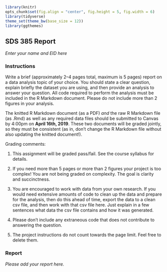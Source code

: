 ```r
library(knitr)
opts_chunk$set(fig.align = "center", fig.height = 5, fig.width = 6)
library(tidyverse)
theme_set(theme_bw(base_size = 12))
library(ggthemes)
```

## SDS 385 Report
*Enter your name and EID here*

### Instructions

Write a brief (approximately 2--4 pages total, maximum is 5 pages) report on a data analysis topic of your choice. You should state a clear question, explain briefly the dataset you are using, and then provide an analysis to answer your question. All code required to perform the analysis must be included in the R Markdown document. Please do not include more than 2 figures in your analysis.

The knitted R Markdown document (as a PDF) *and* the raw R Markdown file (as .Rmd) as well as any required data files should be submitted to Canvas by 4:00pm on **April 16th, 2019**. These two documents will be graded jointly, so they must be consistent (as in, don't change the R Markdown file without also updating the knitted document!).

Grading comments:

1. This assignment will be graded pass/fail. See the course syllabus for details.

2. If you need more than 5 pages or more than 2 figures your project is too complex! You are not being graded on complexity. The goal is clarity and succinctness.

3. You are encouraged to work with data from your own research. If you would need extensive amounts of code to clean up the data and prepare for the analysis, then do this ahead of time, export the data to a clean csv file, and then work with that csv file here. Just explain in a few sentences what data the csv file contains and how it was generated.

4. Please don't include any extraneous code that does not contribute to answering the question.

5. The project instructions do not count towards the page limit. Feel free to delete them.

### Report

*Please add your report here.*
